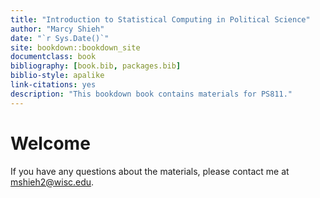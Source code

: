 ```yaml
--- 
title: "Introduction to Statistical Computing in Political Science"
author: "Marcy Shieh"
date: "`r Sys.Date()`"
site: bookdown::bookdown_site
documentclass: book
bibliography: [book.bib, packages.bib]
biblio-style: apalike
link-citations: yes
description: "This bookdown book contains materials for PS811."
---
```


# Welcome

If you have any questions about the materials, please contact me at [mshieh2@wisc.edu](mailto:mshieh2@wisc.edu).
